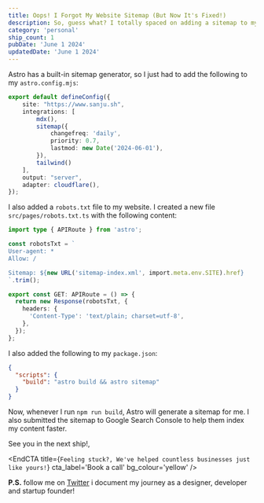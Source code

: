 ```yaml
---
title: Oops! I Forgot My Website Sitemap (But Now It's Fixed!)
description: So, guess what? I totally spaced on adding a sitemap to my website. A sitemap helps search engines find all my awesome content, which is kind of important!  This post will show you how I easily set it up with Astro, so you don't make the same mistake I did.
category: 'personal'
ship_count: 1
pubDate: 'June 1 2024'
updatedDate: 'June 1 2024'
---
```


Astro has a built-in sitemap generator, so I just had to add the following to my `astro.config.mjs`:

```ts
export default defineConfig({
	site: "https://www.sanju.sh",
	integrations: [
        mdx(), 
        sitemap({
            changefreq: 'daily',
            priority: 0.7,
            lastmod: new Date('2024-06-01'),
        }), 
        tailwind()
    ],
	output: "server",
	adapter: cloudflare(),
});
```

I also added a `robots.txt` file to my website. I created a new file `src/pages/robots.txt.ts` with the following content:

```ts
import type { APIRoute } from 'astro';

const robotsTxt = `
User-agent: *
Allow: /

Sitemap: ${new URL('sitemap-index.xml', import.meta.env.SITE).href}
`.trim();

export const GET: APIRoute = () => {
  return new Response(robotsTxt, {
    headers: {
      'Content-Type': 'text/plain; charset=utf-8',
    },
  });
};
```

I also added the following to my `package.json`:

```json
{
  "scripts": {
    "build": "astro build && astro sitemap"
  }
}
```

Now, whenever I run `npm run build`, Astro will generate a sitemap for me. I also submitted the sitemap to Google Search Console to help them index my content faster.

See you in the next ship!, 


<EndCTA
	title={`Feeling stuck?, We've helped countless businesses just like yours!`}
	cta_label='Book a call'
	bg_colour='yellow'
/>


**P.S.** follow me on [Twitter](https://x.com/spikeysanju) i document my journey as a designer, developer and startup founder!
